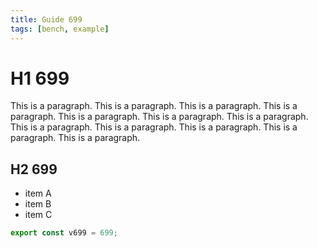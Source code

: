 ```yaml
---
title: Guide 699
tags: [bench, example]
---
```


# H1 699

This is a paragraph. This is a paragraph. This is a paragraph. This is a paragraph. This is a paragraph. This is a paragraph. This is a paragraph. This is a paragraph. This is a paragraph. This is a paragraph. This is a paragraph. This is a paragraph. 

## H2 699

- item A
- item B
- item C

```ts
export const v699 = 699;
```